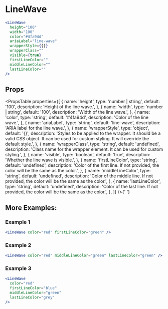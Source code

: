 ---
---


# LineWave

```jsx live
<LineWave
  height="100"
  width="100"
  color="#4fa94d"
  ariaLabel="line-wave"
  wrapperStyle={{}}
  wrapperClass=""
  visible={true}
  firstLineColor=""
  middleLineColor=""
  lastLineColor=""
/>
```

## Props

<PropsTable
  properties={[
    {
      name: 'height',
      type: 'number | string',
      default: '100',
      description: 'Height of the line wave.',
    },
    {
      name: 'width',
      type: 'number | string',
      default: '100',
      description: 'Width of the line wave.',
    },
    {
      name: 'color',
      type: 'string',
      default: '#4fa94d',
      description: 'Color of the line wave.',
    },
    {
      name: 'ariaLabel',
      type: 'string',
      default: 'line-wave',
      description: 'ARIA label for the line wave.',
    },
    {
      name: 'wrapperStyle',
      type: 'object',
      default: '{}',
      description:
        'Styles to be applied to the wrapper. It should be a valid CSS object. It can be used for custom styling. It will override the default style.',
    },
    {
      name: 'wrapperClass',
      type: 'string',
      default: 'undefined',
      description:
        'Class name for the wrapper element. It can be used for custom styling.',
    },
    {
      name: 'visible',
      type: 'boolean',
      default: 'true',
      description: 'Whether the line wave is visible.',
    },
    {
      name: 'firstLineColor',
      type: 'string',
      default: 'undefined',
      description:
        'Color of the first line. If not provided, the color will be the same as the color.',
    },
    {
      name: 'middleLineColor',
      type: 'string',
      default: 'undefined',
      description:
        'Color of the middle line. If not provided, the color will be the same as the color.',
    },
    {
      name: 'lastLineColor',
      type: 'string',
      default: 'undefined',
      description:
        'Color of the last line. If not provided, the color will be the same as the color.',
    },
  ]}
/>{' '}

## More Examples:

### Example 1

```jsx live
<LineWave color="red" firstLineColor="green" />
```

### Example 2

```jsx live
<LineWave color="red" middleLineColor="green" lastLineColor="green" />
```

### Example 3

```jsx live
<LineWave
  color="red"
  firstLineColor="blue"
  middleLineColor="green"
  lastLineColor="grey"
/>
```
